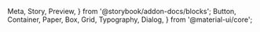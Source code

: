   Meta,
  Story,
  Preview,
} from '@storybook/addon-docs/blocks';
  Button,
  Container,
  Paper,
  Box,
  Grid,
  Typography,
  Dialog,
} from '@material-ui/core';

<Meta title="Comments" component={Comments} />

<Preview>
  <Story name="Loading">
    <Fixture delay={10000}>
      <Comments />
    </Fixture>
  </Story>
  <Story name="Error">
    <Fixture error>
      <Comments />
    </Fixture>
  </Story>
</Preview>
